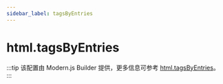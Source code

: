 ```yaml
---
sidebar_label: tagsByEntries
---
```


# html.tagsByEntries

:::tip
该配置由 Modern.js Builder 提供，更多信息可参考 [html.tagsByEntries](https://modernjs.dev/builder/api/config-html.html#htmltagsbyentries)。
:::


<Main />

